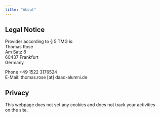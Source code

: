 ```yaml
---
title: "About"
---
```


## Legal Notice

Provider according to § 5 TMG is:  
Thomas Rose  
Am Satz 8  
60437 Frankfurt  
Germany  

Phone +49 1522 3176524  
E-Mail: thomas.rose [at] daad-alumni.de

## Privacy

This webpage does not set any cookies and does not track your activities on the site.